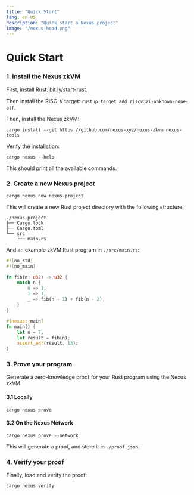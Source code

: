 ```yaml
---
title: "Quick Start"
lang: en-US
description: "Quick start a Nexus project"
image: "/nexus-head.png"
---
```




# Quick Start

<Steps>

### 1. Install the Nexus zkVM

First, install Rust: [bit.ly/start-rust](https://bit.ly/start-rust).

Then install the RISC-V target: `rustup target add riscv32i-unknown-none-elf`.

Then, install the Nexus zkVM:

```shell
cargo install --git https://github.com/nexus-xyz/nexus-zkvm nexus-tools
```

Verify the installation:

```shell
cargo nexus --help
```

This should print all the available commands.

### 2. Create a new Nexus project

```shell
cargo nexus new nexus-project
```

This will create a new Rust project directory with the following structure:

```shell
./nexus-project
├── Cargo.lock
├── Cargo.toml
└── src
    └── main.rs
```

And an example zkVM Rust program in `./src/main.rs`:

```rust
#![no_std]
#![no_main]

fn fib(n: u32) -> u32 {
    match n {
        0 => 1,
        1 => 1,
        _ => fib(n - 1) + fib(n - 2),
    }
}

#[nexus::main]
fn main() {
    let n = 7;
    let result = fib(n);
    assert_eq!(result, 13);
}
```

### 3. Prove your program

Generate a zero-knowledge proof for your Rust program using the Nexus zkVM.

#### 3.1 Locally

```shell
cargo nexus prove
```

#### 3.2 On the Nexus Network

```shell
cargo nexus prove --network
```

This will generate a proof, and store it in `./proof.json`.

### 4. Verify your proof

Finally, load and verify the proof:

```shell
cargo nexus verify
```

</Steps>
